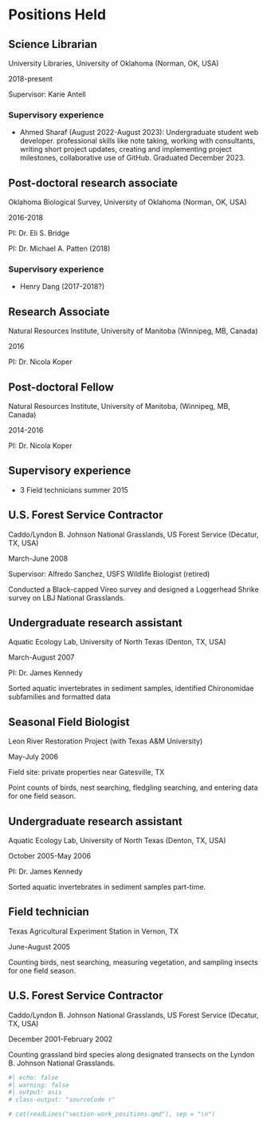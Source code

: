 # Positions Held

## Science Librarian

University Libraries, University of Oklahoma (Norman, OK, USA)

::: column-margin
2018-present
:::

Supervisor: Karie Antell

### Supervisory experience
- Ahmed Sharaf (August 2022-August 2023): Undergraduate student web developer. professional skills like note taking, working with consultants, writing short project updates, creating and implementing project milestones, collaborative use of GitHub. Graduated December 2023. 

## Post-doctoral research associate

Oklahoma Biological Survey, University of Oklahoma (Norman, OK, USA)

::: column-margin
2016-2018
:::

PI: Dr. Eli S. Bridge

PI: Dr. Michael A. Patten (2018)

### Supervisory experience
- Henry Dang (2017-2018?)

## Research Associate

Natural Resources Institute, University of Manitoba (Winnipeg, MB, Canada)

::: column-margin
2016
:::

PI: Dr. Nicola Koper

## Post-doctoral Fellow

Natural Resources Institute, University of Manitoba, (Winnipeg, MB, Canada)

::: column-margin
2014-2016
:::

PI: Dr. Nicola Koper

## Supervisory experience

- 3 Field technicians summer 2015

## U.S. Forest Service Contractor

Caddo/Lyndon B. Johnson National Grasslands, US Forest Service (Decatur, TX, USA)

::: column-margin
March-June 2008
:::

Supervisor: Alfredo Sanchez, USFS Wildlife Biologist (retired)

Conducted a Black-capped Vireo survey and designed a Loggerhead Shrike survey on LBJ National Grasslands.

## Undergraduate research assistant

Aquatic Ecology Lab, University of North Texas (Denton, TX, USA)

::: column-margin
March-August 2007
:::

PI: Dr. James Kennedy

Sorted aquatic invertebrates in sediment samples, identified Chironomidae subfamilies and formatted data

## Seasonal Field Biologist

Leon River Restoration Project (with Texas A&M University)

::: column-margin
May-July 2006
:::

Field site: private properties near Gatesville, TX

Point counts of birds, nest searching, fledgling searching, and entering data for one field season.

## Undergraduate research assistant

Aquatic Ecology Lab, University of North Texas (Denton, TX, USA)

::: column-margin
October 2005-May 2006
:::

PI: Dr. James Kennedy

Sorted aquatic invertebrates in sediment samples part-time.

## Field technician

Texas Agricultural Experiment Station in Vernon, TX

::: column-margin
June-August 2005
:::

Counting birds, nest searching, measuring vegetation, and sampling insects for one field season.

## U.S. Forest Service Contractor

Caddo/Lyndon B. Johnson National Grasslands, US Forest Service (Decatur, TX, USA)

::: column-margin
December 2001-February 2002
:::

Counting grassland bird species along designated transects on the Lyndon B. Johnson National Grasslands.









```r
#| echo: false
#| warning: false
#| output: asis
# class-output: "sourceCode r"

# cat(readLines("section-work_positions.qmd"), sep = "\n")

```
